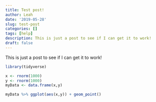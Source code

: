 ```yaml
---
title: Test post!
author: Leah
date: '2019-05-28'
slug: test-post
categories: []
tags: [help]
description: This is just a post to see if I can get it to work!
draft: false
---
```

This is just a post to see if I can get it to work!

```r
library(tidyverse)
```

```r
x <- rnorm(1000)
y <- rnorm(1000)
myData <- data.frame(x,y)

myData %>% ggplot(aes(x,y)) + geom_point()

```